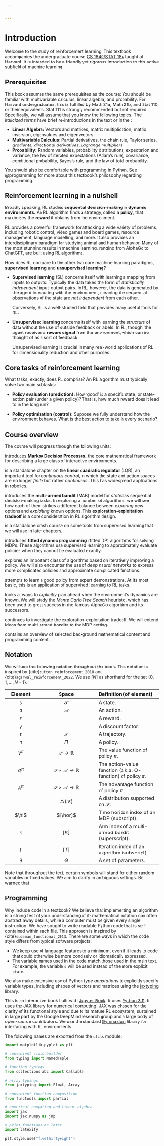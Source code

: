 ```yaml
---


---
```


# Introduction {.unnumbered}

Welcome to the study of reinforcement learning!
This textbook accompanies the undergraduate course [CS 1840/STAT 184](http://lucasjanson.fas.harvard.edu/courses/CS_Stat_184_0.html) taught at Harvard.
It is intended to be a friendly yet rigorous introduction to this active subfield of machine learning.



## Prerequisites

This book assumes the same prerequisites as the course: You should be familiar with multivariable calculus, linear algebra, and probability.
For Harvard undergraduates, this is fulfilled by Math 21a, Math 21b, and Stat 110, or their equivalents.
Stat 111 is strongly recommended but not required.
Specifically, we will assume that you know the following topics. The _italicized terms_ have brief re-introductions in the text or in the [](./background.md):

-   **Linear Algebra:** Vectors and matrices, matrix multiplication, matrix
    inversion, eigenvalues and eigenvectors.
-   **Multivariable Calculus:** Partial derivatives, the chain rule, Taylor series, _gradients, directional derivatives, Lagrange multipliers._
-   **Probability:** Random variables, probability distributions,
    expectation and variance, the law of iterated expectations (Adam's rule), covariance, conditional probability, Bayes's rule, and the law of total probability.

You should also be comfortable with programming in Python.
See @programming for more about this textbook's philosophy regarding programming.



## Reinforcement learning in a nutshell

Broadly speaking,
RL studies **sequential decision-making** in **dynamic environments.**
An RL algorithm finds a strategy, called a **policy,** that maximizes the **reward** it obtains from the environment.

RL provides a powerful framework for attacking a wide variety of problems,
including robotic control, video games and board games, resource management, language modelling, and more.
It also provides an interdisciplinary paradigm for studying animal and human behavior.
Many of the most stunning results in machine learning, ranging from AlphaGo to ChatGPT, are built using RL algorithms.



How does RL compare to the other two core machine learning paradigms,
**supervised learning** and **unsupervised learning?**

- **Supervised learning** (SL) concerns itself with learning a mapping from inputs to outputs.
  Typically the data takes the form of _statistically independent_ input-output pairs.
  In RL, however, the data is generated by the agent interacting with the environment,
  meaning the sequential observations of the state are _not independent_ from each other.

  Conversely, SL is a well-studied field that provides many useful tools for RL.

- **Unsupervised learning** concerns itself with learning the _structure_ of data without the use of outside feedback or labels.
  In RL, though, the agent receives a **reward signal** from the environment,
  which can be thought of as a sort of feedback.

  Unsupervised learning is crucial in many real-world applications of RL for dimensionality reduction and other purposes.



## Core tasks of reinforcement learning

What tasks, exactly, does RL comprise?
An RL algorithm must typically solve two main subtasks:

- **Policy evaluation (prediction):**
  How 'good' is a specific state, or state-action pair (under a given policy)?
  That is, how much reward does it lead to in the long run?

- **Policy optimization (control):**
  Suppose we fully understand how the environment behaves.
  What is the best action to take in every scenario?

<!-- **Recursion (bootstrapping):** How can we "reuse" our current predictions to generate new information? -->

<!-- **Exploration-exploitation tradeoff:** Should we try new actions, or capitalize on actions that we currently believe to be good? -->



## Course overview

The course will progress through the following units:

[](./mdps.md) introduces **Markov Decision Processes,**
the core mathematical framework for describing a large class of interactive environments.

[](./control.md) is a standalone chapter on the **linear quadratic regulator** (LQR),
an important tool for *continuous control*,
in which the state and action spaces are no longer _finite_ but rather _continuous_.
This has widespread applications in robotics.

[](./bandits.md) introduces the **multi-armed bandit** (MAB) model for _stateless_ sequential decision-making tasks.
In exploring a number of algorithms,
we will see how each of them strikes a different balance between _exploring_ new options and _exploiting_ known options.
This **exploration-exploitation tradeoff** is a core consideration in RL algorithm design.

[](./supervised_learning.md) is a standalone crash course on some tools from supervised learning that we will use in later chapters.

[](./fitted_dp.md) introduces **fitted dynamic programming** (fitted DP) algorithms for solving MDPs.
These algorithms use supervised learning to approximately evaluate policies when they cannot be evaluated exactly.

[](./pg.md) explores an important class of algorithms based on iteratively improving a policy.
We will also encounter the use of _deep neural networks_ to express more complicated policies and approximate complicated functions.

[](./imitation_learning.md) attempts to learn a good policy from expert demonstrations.
At its most basic, this is an application of supervised learning to RL tasks.

[](./planning.md) looks at ways to _explicitly_ plan ahead when the environment's dynamics are known.
We will study the _Monte Carlo Tree Search_ heuristic,
which has been used to great success in the famous AlphaGo algorithm and its successors.

[](./exploration.md) continues to investigate the exploration-exploitation tradeoff.
We will extend ideas from multi-armed bandits to the MDP setting.

[](./background.md) contains an overview of selected background mathematical content and programming content.

<!-- 
| Chapter | States | Actions | Rewards (or costs) |
|:-------:|:------:|:-------:|:-------:|
| @bandits | N/A | Finite | Stochastic |
| @mdps | Finite | Finite | Deterministic |
| @fitted_dp | Large or continuous | Finite | Deterministic |
| @lqr | Continuous | Continuous | Deterministic |
-->



## Notation

We will use the following notation throughout the book.
This notation is inspired by {cite}`sutton_reinforcement_2018` and {cite}`agarwal_reinforcement_2022`.
We use $[N]$ as shorthand for the set $\{ 0, 1, \dots, N-1 \}$.

| Element      | Space                    | Definition (of element)   |
|:------------:|:------------------------:|:--------------------------|
|      $s$     | $\mathcal{S}$            | A state.                  |
|      $a$     | $\mathcal{A}$            | An action.                |
|      $r$     |                          | A reward.                 |
|   $\gamma$   |                          | A discount factor.        |
|    $\tau$    | $\mathcal{T}$             | A trajectory.             |
|     $\pi$    | $\Pi$                    | A policy.                 |
|   $V^\pi$    | $\mathcal{S} \to \mathbb{R}$                         | The value function of policy $\pi$.                               |
|   $Q^\pi$    | $\mathcal{S} \times \mathcal{A} \to \mathbb{R}$                         | The action-value function (a.k.a. Q-function) of policy $\pi$. |
|   $A^\pi$    | $\mathcal{S} \times \mathcal{A} \to \mathbb{R}$                         | The advantage function of policy $\pi$.    |
|              | $\triangle(\mathcal{X})$ | A distribution supported on $\mathcal{X}$. |
|    $\hi$     |   $[\hor]$               | Time horizon index of an MDP (subscript).    |
|    $k$       |   $[K]$                  | Arm index of a multi-armed bandit (superscript).  |
|    $t$       |   $[T]$                  | Iteration index of an algorithm (subscript).  |
|    $\theta$  | $\Theta$                 | A set of parameters. |

Note that throughout the text, certain symbols will stand for either random variables or fixed values.
We aim to clarify in ambiguous settings.
Be warned that 



## Programming {#sec-programming}
Why include code in a textbook?
We believe that implementing an algorithm is a strong test of your understanding of it;
mathematical notation can often abstract away details,
while a computer must be given every single instruction.
We have sought to write readable Python code that is self-contained within each file.
This approach is inspired by {cite}`sussman_functional_2013`.
There are some ways in which the code style differs from typical software projects:

- We keep use of language features to a minimum,
  even if it leads to code that could otherwise be more concisely or idiomatically expressed.
- The variable names used in the code match those used in the main text.
  For example, the variable `s` will be used instead of the more explicit `state`.

We also make extensive use of Python _type annotations_ to explicitly specify variable types, including shapes of vectors and matrices using the [jaxtyping](https://github.com/patrick-kidger/jaxtyping) library.

This is an interactive book built with [Jupyter Book](https://jupyterbook.org/en/stable/intro.html).
It uses [Python 3.11](https://docs.python.org/3.11/contents.html).
It uses the [JAX](https://jax.readthedocs.io/en/latest/index.html) library for numerical computing.
JAX was chosen for the clarity of its functional style and due to its mature RL ecosystem,
sustained in large part by the Google DeepMind research group and a large body of open-source contributors.
We use the standard [Gymnasium](https://gymnasium.farama.org/) library for interfacing with RL environments.

The following names are exported from the `utils` module:

```python
import matplotlib.pyplot as plt

# convenient class builder
from typing import NamedTuple

# function typings
from collections.abc import Callable

# array typings
from jaxtyping import Float, Array

# convenient function composition
from functools import partial

# numerical computing and linear algebra
import jax
import jax.numpy as jnp

# print functions as latex
import latexify

plt.style.use("fivethirtyeight")
```
